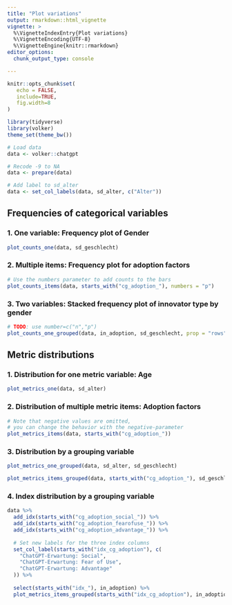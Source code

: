 ```yaml
---
title: "Plot variations"
output: rmarkdown::html_vignette
vignette: >
  %\VignetteIndexEntry{Plot variations}
  %\VignetteEncoding{UTF-8}
  %\VignetteEngine{knitr::rmarkdown}
editor_options: 
  chunk_output_type: console

---
```


```r
knitr::opts_chunk$set(
   echo = FALSE,
   include=TRUE,
   fig.width=8
)

library(tidyverse)
library(volker)
theme_set(theme_bw())

# Load data
data <- volker::chatgpt

# Recode -9 to NA
data <- prepare(data)

# Add label to sd_alter
data <- set_col_labels(data, sd_alter, c("Alter"))

```

## Frequencies of categorical variables

### 1. One variable: Frequency plot of Gender
```r
plot_counts_one(data, sd_geschlecht)
```

### 2. Multiple items: Frequency plot for adoption factors
```r

# Use the numbers parameter to add counts to the bars
plot_counts_items(data, starts_with("cg_adoption_"), numbers = "p")

```

### 3. Two variables: Stacked frequency plot of innovator type by gender

```r
# TODO: use number=c("n","p")
plot_counts_one_grouped(data, in_adoption, sd_geschlecht, prop = "rows")
```

## Metric distributions

### 1. Distribution for one metric variable: Age
```r

plot_metrics_one(data, sd_alter)

```


### 2. Distribution of multiple metric items: Adoption factors
```r

# Note that negative values are omitted,
# you can change the behavior with the negative-parameter
plot_metrics_items(data, starts_with("cg_adoption_"))

```

### 3. Distribution by a grouping variable
```r
plot_metrics_one_grouped(data, sd_alter, sd_geschlecht)
```


```r
plot_metrics_items_grouped(data, starts_with("cg_adoption_"), sd_geschlecht)
```

### 4. Index  distribution by a grouping variable
```r

data %>%
  add_idx(starts_with("cg_adoption_social_")) %>%
  add_idx(starts_with("cg_adoption_fearofuse_")) %>%
  add_idx(starts_with("cg_adoption_advantage_")) %>%
  
  # Set new labels for the three index columns
  set_col_label(starts_with("idx_cg_adoption"), c(
    "ChatGPT-Erwartung: Social",
    "ChatGPT-Erwartung: Fear of Use",
    "ChatGPT-Erwartung: Advantage"
  )) %>%
  
  select(starts_with("idx_"), in_adoption) %>% 
  plot_metrics_items_grouped(starts_with("idx_cg_adoption"), in_adoption)
  
```

